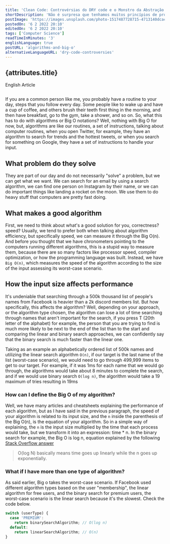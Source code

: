 ```yaml
---
title: 'Clean Code: Controvérsias do DRY code e o Monstro da Abstração errada'
shortDescription: 'Não é surpresa que tenhamos muitos princípios de programação que nos ajudam a criar aplicativos poderosos, mas devemos segui-los à risca?'
postImage: 'https://images.unsplash.com/photo-1517487728715-4713140dcac0?ixlib=rb-1.2.1&ixid=MnwxMjA3fDB8MHxwaG90by1wYWdlfHx8fGVufDB8fHx8&auto=format&fit=crop&w=2070&q=80'
postedOn: '6 2 2022 20:10'
editedOn: '6 2 2022 20:10'
tags: ['Computer Science']
readTimeInMinutes: '3'
englishLanguage: true
postURL: 'algorithms-and-big-o'
alternativeLanguageURL: 'dry-code-controversies'
---
```




## {attributes.title}

<Link to={`/blog/${attributes.alternativeLanguageURL}`}>
  <div>English Article</div>
</Link>

<img
  src={attributes.postImage}
  alt=''
  title='Imagem de David Jorre pelo Unsplash'
  className='MainImage'
/>

If you are a common person like me, you probably have a routine to your day, steps that you follow every day. 
Some people like to wake up and have a cup of coffee, and others brush their teeth first thing in the morning, 
and then have breakfast, go to the gym, take a shower, and so on. So, what this has to do with algorithms or Big 
O notations? Well, nothing with Big O for now, but, algorithms are like our routines, a set of instructions, talking 
about computer routines, when you open Twitter, for example, they have an algorithm to search for trends and the 
hottest tweets, or when you search for something on Google, they have a set of instructions to handle your input.
    
## What problem do they solve
    
  They are part of our day and do not necessarily "solve" a problem, but we can get what we want. We can search 
  for an email by using a search algorithm, we can find one person on Instagram by their name, or we can do important 
  things like landing a rocket on the moon. We use them to do heavy stuff that computers are pretty fast doing.

## What makes a good algorithm
 
 First, we need to think about what's a good solution for you, correctness? speed? Usually, we tend to prefer 
 both when talking about algorithm efficiency, but specifically speed, we can measure it through the Big O(n). And 
 before you thought that we have chronometers pointing to the computers running different algorithms, this is a stupid 
 way to measure them, because there are so many factors like processor speed, compiler optimization, or how the programming 
 language was built. Instead, we have `Big O(n)`, which measures the speed of the algorithm according to the size of the 
 input <Highlight>assessing its worst-case scenario</Highlight>.

## How the input size affects performance

It's undeniable that searching through a 500k thousand list of people's names from Facebook is heavier than a 2k
discord members list. But how specifically, this affects the algorithm? Well, depending on your approach, 
or the algorithm type chosen, the algorithm can lose a lot of time searching through names that aren't important 
for the search, if you press T (20th letter of the alphabet) for example, the person that you are trying to find is 
much more likely to be next to the end of the list than to the start and comparing the linear and binary search approaches, 
we can confidently say that the binary search is much faster than the linear one.

Taking as an example an alphabetically ordered list of 500k names and utilizing the linear search algorithm `O(n)`, if 
our target is the last name of the list (worst-case scenario), we would need to go through 499,999 items to get to 
our target. For example, if it was 1ms for each name that we would go through, the algorithms would take about 8 minutes 
to complete the search, and if we would use binary search `O(log n)`, the algorithm would take a 19 maximum of tries resulting in 19ms

### How can I define the Big O of my algorithm?

Well, we have many articles and cheatsheets explaining the performance of each algorithm, but as I have said in the previous 
paragraph, the speed of your algorithm is related to its input size, and the `n` inside the parenthesis of the Big O(n), is the
equation of your algorithm. So in a simple way of explaining, the `n` is the input size multiplied by the time that each process 
would take, but we transform it into an expression: <CodeFragment>time \* n</CodeFragment>. In the binary search for example, the 
Big O is <CodeFragment>log n</CodeFragment>, equation explained by the following [Stack Overflow answer](https://stackoverflow.com/a/2307330/17776680)

> O(log N) basically means time goes up linearly while the n goes up exponentially.

### What if I have more than one type of algorithm?

As said earlier, Big o takes the worst-case scenario. If Facebook used different algorithm types based on the user 
"membership", the linear algorithm for free users, and the binary search for premium users, the worst-case scenario 
is the linear search because it's the slowest. Check the code below.

```js
switch (userType) {
  case 'PREMIUM':
    return binarySearchAlgorithm; // O(log n)
  default:
    return linearSearchAlgorithm; // O(n)
}
```
